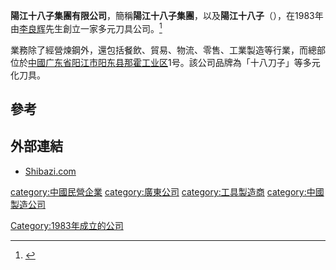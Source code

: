 '''陽江十八子集團有限公司'''，簡稱'''陽江十八子集團'''，以及'''陽江十八子'''（'''{{lang-en|Yangjiang Shibazi Group Limited}}'''），在1983年由[[李良辉|李良辉]]先生創立一家多元刀具公司。<ref>{{cite news|url=https://www.am730.com.hk/column/Lifestyle/%E9%99%BD%E6%B1%9F%E5%8D%81%E5%85%AB%E5%AD%90-169906|title=陽江十八子|date=2019-04-18|publisher=am730}}</ref>

業務除了經營煉鋼外，還包括餐飲、貿易、物流、零售、工業製造等行業，而總部位於[[中國|中國]][[广东省|广东省]][[阳江市|阳江市]][[阳东县|阳东县]][[那霍工业区|那霍工业区]]1号。該公司品牌為「十八刀子」等多元化刀具。

==參考==
{{reflist}}

==外部連結==
*[https://web.archive.org/web/20120115015914/http://www.shibazi.com/ Shibazi.com]

[[category:中國民營企業|category:中國民營企業]]
[[category:廣東公司|category:廣東公司]]
[[Category:1983年成立的公司|Category:1983年成立的公司]]
[[category:工具製造商|category:工具製造商]]
[[category:中國製造公司|category:中國製造公司]]